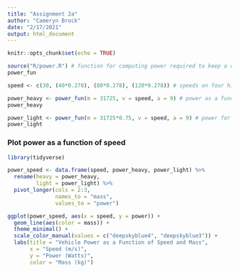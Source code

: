 ```yaml
---
title: "Assignment 2a"
author: "Cameryn Brock"
date: "2/17/2021"
output: html_document
---
```


```r
knitr::opts_chunk$set(echo = TRUE)
```

```r
source("R/power.R") # function for computing power required to keep a car moving at a given speed
power_fun
```

```r
speed <- c(30, (40*0.278), (80*0.278), (120*0.278)) # speeds on four highways; *0.278 to convert km/hr to m/s

power_heavy <- power_fun(m = 31725, v = speed, a = 9) # power as a function of speed for a heavy vehicle
power_heavy

power_light <- power_fun(m = 31725*0.75, v = speed, a = 9) # power for a lighter vehicle (only 75% of the mass of the original vehicle)
power_light
```

### Plot power as a function of speed

```r
library(tidyverse)

power_speed <- data.frame(speed, power_heavy, power_light) %>% 
  rename(heavy = power_heavy,
         light = power_light) %>% 
  pivot_longer(cols = 2:3,
               names_to = "mass",
               values_to = "power")

ggplot(power_speed, aes(x = speed, y = power)) + 
  geom_line(aes(color = mass)) + 
  theme_minimal() + 
  scale_color_manual(values = c("deepskyblue4", "deepskyblue3")) +
  labs(title = "Vehicle Power as a Function of Speed and Mass",
       x = "Speed (m/s)",
       y = "Power (Watts)",
       color = "Mass (kg)")
```







